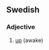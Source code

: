 ==Swedish==

===Adjective===
{{infl|sv|adjective}}

# [[up]] (awake)

{{tbot entry|Swedish|up|2007|November}}